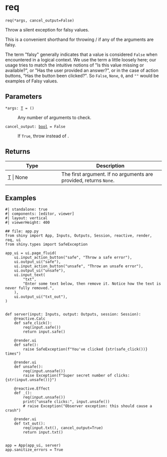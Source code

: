# req { #shiny.req }

`req(*args, cancel_output=False)`

Throw a silent exception for falsy values.

This is a convenient shorthand for throwing [](:func:`~shiny.types.SilentException`) /
[](:func:`~shiny.types.SilentCancelOutputException`) if any of the arguments are falsy.

The term &quot;falsy&quot; generally indicates that a value is considered `False` when
encountered in a logical context. We use the term a little loosely here; our usage
tries to match the intuitive notions of &quot;Is this value missing or available?&quot;, or
&quot;Has the user provided an answer?&quot;, or in the case of action buttons, &quot;Has the
button been clicked?&quot;. So `False`, `None`, `0`, and `""` would be examples of Falsy
values.

## Parameters

<code><span class="parameter-name">*args</span><span class="parameter-annotation-sep">:</span> <span class="parameter-annotation">[T](`shiny._validation.T`)</span> <span class="parameter-default-sep">=</span> <span class="parameter-default">()</span></code>

:   Any number of arguments to check.

<code><span class="parameter-name">cancel_output</span><span class="parameter-annotation-sep">:</span> <span class="parameter-annotation">[bool](`bool`)</span> <span class="parameter-default-sep">=</span> <span class="parameter-default">False</span></code>

:   If ``True``, throw [](:func:`~shiny.types.SilentCancelOutputException`) instead of
    [](:func:`~shiny.types.SilentException`).

## Returns

| Type                               | Description                                                         |
|------------------------------------|---------------------------------------------------------------------|
| [T](`shiny._validation.T`) \| None | The first argument. If no arguments are provided, returns ``None``. |

## Examples

```shinylive-python
#| standalone: true
#| components: [editor, viewer]
#| layout: vertical
#| viewerHeight: 400

## file: app.py
from shiny import App, Inputs, Outputs, Session, reactive, render, req, ui
from shiny.types import SafeException

app_ui = ui.page_fluid(
    ui.input_action_button("safe", "Throw a safe error"),
    ui.output_ui("safe"),
    ui.input_action_button("unsafe", "Throw an unsafe error"),
    ui.output_ui("unsafe"),
    ui.input_text(
        "txt",
        "Enter some text below, then remove it. Notice how the text is never fully removed.",
    ),
    ui.output_ui("txt_out"),
)


def server(input: Inputs, output: Outputs, session: Session):
    @reactive.Calc
    def safe_click():
        req(input.safe())
        return input.safe()

    @render.ui
    def safe():
        raise SafeException(f"You've clicked {str(safe_click())} times")

    @render.ui
    def unsafe():
        req(input.unsafe())
        raise Exception(f"Super secret number of clicks: {str(input.unsafe())}")

    @reactive.Effect
    def _():
        req(input.unsafe())
        print("unsafe clicks:", input.unsafe())
        # raise Exception("Observer exception: this should cause a crash")

    @render.ui
    def txt_out():
        req(input.txt(), cancel_output=True)
        return input.txt()


app = App(app_ui, server)
app.sanitize_errors = True
```